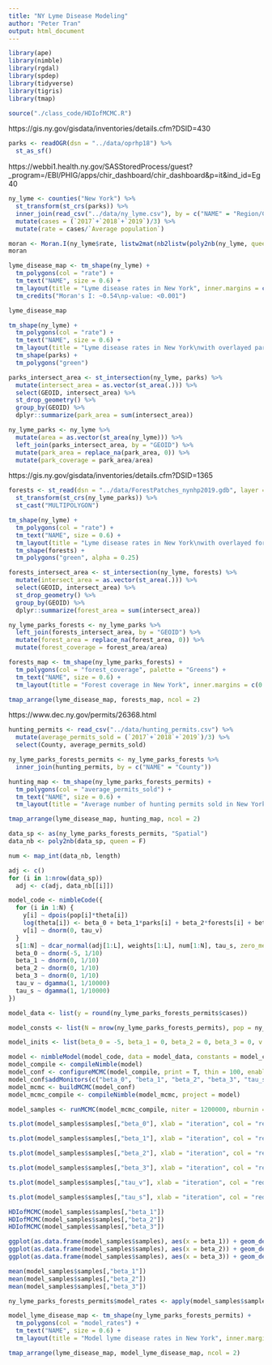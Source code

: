 ```yaml
---
title: "NY Lyme Disease Modeling"
author: "Peter Tran"
output: html_document
---
```


```r
library(ape)
library(nimble)
library(rgdal)
library(spdep)
library(tidyverse)
library(tigris)
library(tmap)
```

```r
source("./class_code/HDIofMCMC.R")
```

https://gis.ny.gov/gisdata/inventories/details.cfm?DSID=430

```r
parks <- readOGR(dsn = "../data/oprhp18") %>%
  st_as_sf()
```

https://webbi1.health.ny.gov/SASStoredProcess/guest?_program=/EBI/PHIG/apps/chir_dashboard/chir_dashboard&p=it&ind_id=Eg40

```r
ny_lyme <- counties("New York") %>%
  st_transform(st_crs(parks)) %>%
  inner_join(read_csv("../data/ny_lyme.csv"), by = c("NAME" = "Region/County")) %>%
  mutate(cases = (`2017`+`2018`+`2019`)/3) %>%
  mutate(rate = cases/`Average population`)
```

```r
moran <- Moran.I(ny_lyme$rate, listw2mat(nb2listw(poly2nb(ny_lyme, queen = F))))
moran
```

```r
lyme_disease_map <- tm_shape(ny_lyme) +
  tm_polygons(col = "rate") +
  tm_text("NAME", size = 0.6) +
  tm_layout(title = "Lyme disease rates in New York", inner.margins = c(0.025, 0.025, 0.025, 0.025), legend.position = c("left", "bottom")) +
  tm_credits("Moran's I: ~0.54\np-value: <0.001")

lyme_disease_map
```

```r
tm_shape(ny_lyme) +
  tm_polygons(col = "rate") +
  tm_text("NAME", size = 0.6) +
  tm_layout(title = "Lyme disease rates in New York\nwith overlayed parks", inner.margins = c(0.025, 0.025, 0.025, 0.025), legend.position = c("left", "bottom")) +
  tm_shape(parks) +
  tm_polygons("green")
```

```r
parks_intersect_area <- st_intersection(ny_lyme, parks) %>%
  mutate(intersect_area = as.vector(st_area(.))) %>%
  select(GEOID, intersect_area) %>%
  st_drop_geometry() %>%
  group_by(GEOID) %>%
  dplyr::summarize(park_area = sum(intersect_area))

ny_lyme_parks <- ny_lyme %>%
  mutate(area = as.vector(st_area(ny_lyme))) %>%
  left_join(parks_intersect_area, by = "GEOID") %>%
  mutate(park_area = replace_na(park_area, 0)) %>%
  mutate(park_coverage = park_area/area)
```

https://gis.ny.gov/gisdata/inventories/details.cfm?DSID=1365

```r
forests <- st_read(dsn = "../data/ForestPatches_nynhp2019.gdb", layer = "forestpatches_withbarriers_GT100acres") %>%
  st_transform(st_crs(ny_lyme_parks)) %>%
  st_cast("MULTIPOLYGON")
```

```r
tm_shape(ny_lyme) +
  tm_polygons(col = "rate") +
  tm_text("NAME", size = 0.6) +
  tm_layout(title = "Lyme disease rates in New York\nwith overlayed forests larger than 100 acres", inner.margins = c(0.025, 0.025, 0.025, 0.025), legend.position = c("left", "bottom")) +
  tm_shape(forests) +
  tm_polygons("green", alpha = 0.25)
```

```r
forests_intersect_area <- st_intersection(ny_lyme, forests) %>%
  mutate(intersect_area = as.vector(st_area(.))) %>%
  select(GEOID, intersect_area) %>%
  st_drop_geometry() %>%
  group_by(GEOID) %>%
  dplyr::summarize(forest_area = sum(intersect_area))

ny_lyme_parks_forests <- ny_lyme_parks %>%
  left_join(forests_intersect_area, by = "GEOID") %>%
  mutate(forest_area = replace_na(forest_area, 0)) %>%
  mutate(forest_coverage = forest_area/area)
```

```r
forests_map <- tm_shape(ny_lyme_parks_forests) +
  tm_polygons(col = "forest_coverage", palette = "Greens") +
  tm_text("NAME", size = 0.6) +
  tm_layout(title = "Forest coverage in New York", inner.margins = c(0.025, 0.025, 0.025, 0.025), legend.position = c("left", "bottom"))

tmap_arrange(lyme_disease_map, forests_map, ncol = 2)
```

https://www.dec.ny.gov/permits/26368.html

```r
hunting_permits <- read_csv("../data/hunting_permits.csv") %>%
  mutate(average_permits_sold = (`2017`+`2018`+`2019`)/3) %>%
  select(County, average_permits_sold)

ny_lyme_parks_forests_permits <- ny_lyme_parks_forests %>%
  inner_join(hunting_permits, by = c("NAME" = "County"))
```

```r
hunting_map <- tm_shape(ny_lyme_parks_forests_permits) +
  tm_polygons(col = "average_permits_sold") +
  tm_text("NAME", size = 0.6) +
  tm_layout(title = "Average number of hunting permits sold in New York", inner.margins = c(0.025, 0.025, 0.025, 0.025), legend.position = c("left", "bottom"))

tmap_arrange(lyme_disease_map, hunting_map, ncol = 2)
```

```r
data_sp <- as(ny_lyme_parks_forests_permits, "Spatial")
data_nb <- poly2nb(data_sp, queen = F)

num <- map_int(data_nb, length)

adj <- c()
for (i in 1:nrow(data_sp))
  adj <- c(adj, data_nb[[i]])
```

```r
model_code <- nimbleCode({
  for (i in 1:N) {
    y[i] ~ dpois(pop[i]*theta[i])
    log(theta[i]) <- beta_0 + beta_1*parks[i] + beta_2*forests[i] + beta_3*permits[i] + s[i] + v[i]
    v[i] ~ dnorm(0, tau_v)
  }
  s[1:N] ~ dcar_normal(adj[1:L], weights[1:L], num[1:N], tau_s, zero_mean = 1)
  beta_0 ~ dnorm(-5, 1/10)
  beta_1 ~ dnorm(0, 1/10)
  beta_2 ~ dnorm(0, 1/10)
  beta_3 ~ dnorm(0, 1/10)
  tau_v ~ dgamma(1, 1/10000)
  tau_s ~ dgamma(1, 1/10000)
})

model_data <- list(y = round(ny_lyme_parks_forests_permits$cases))

model_consts <- list(N = nrow(ny_lyme_parks_forests_permits), pop = ny_lyme_parks_forests_permits$`Average population`, adj = adj, num = num, L = length(adj), weights = rep(1, length(adj)), parks = ny_lyme_parks_forests_permits$park_coverage, forests = ny_lyme_parks_forests_permits$forest_coverage, permits = ny_lyme_parks_forests_permits$average_permits_sold)

model_inits <- list(beta_0 = -5, beta_1 = 0, beta_2 = 0, beta_3 = 0, v = rep(0, nrow(ny_lyme_parks_forests_permits)), tau_v = 0.1, s = rep(0, nrow(ny_lyme_parks_forests_permits)), tau_s = 0.1)

model <- nimbleModel(model_code, data = model_data, constants = model_consts, inits = model_inits)
model_compile <- compileNimble(model)
model_conf <- configureMCMC(model_compile, print = T, thin = 100, enableWAIC = T)
model_conf$addMonitors(c("beta_0", "beta_1", "beta_2", "beta_3", "tau_s", "tau_v", "theta"))
model_mcmc <- buildMCMC(model_conf)
model_mcmc_compile <- compileNimble(model_mcmc, project = model)

model_samples <- runMCMC(model_mcmc_compile, niter = 1200000, nburnin = 200000, inits = model_inits, nchains = 1, samplesAsCodaMCMC = T, WAIC = T)
```

```r
ts.plot(model_samples$samples[,"beta_0"], xlab = "iteration", col = "red", lwd = 1.5, ylab = expression(beta_0), main = expression(beta_0))

ts.plot(model_samples$samples[,"beta_1"], xlab = "iteration", col = "red", lwd = 1.5, ylab = expression(beta_1), main = expression(beta_1))

ts.plot(model_samples$samples[,"beta_2"], xlab = "iteration", col = "red", lwd = 1.5, ylab = expression(beta_2), main = expression(beta_2))

ts.plot(model_samples$samples[,"beta_3"], xlab = "iteration", col = "red", lwd = 1.5, ylab = expression(beta_3), main = expression(beta_3))

ts.plot(model_samples$samples[,"tau_v"], xlab = "iteration", col = "red", lwd = 1.5, ylab = expression(tau_v), main = expression(tau_v))

ts.plot(model_samples$samples[,"tau_s"], xlab = "iteration", col = "red", lwd = 1.5, ylab = expression(tau_s), main = expression(tau_s))
```

```r
HDIofMCMC(model_samples$samples[,"beta_1"])
HDIofMCMC(model_samples$samples[,"beta_2"])
HDIofMCMC(model_samples$samples[,"beta_3"])
```

```r
ggplot(as.data.frame(model_samples$samples), aes(x = beta_1)) + geom_density()
ggplot(as.data.frame(model_samples$samples), aes(x = beta_2)) + geom_density()
ggplot(as.data.frame(model_samples$samples), aes(x = beta_3)) + geom_density()
```

```r
mean(model_samples$samples[,"beta_1"])
mean(model_samples$samples[,"beta_2"])
mean(model_samples$samples[,"beta_3"])
```

```r
ny_lyme_parks_forests_permits$model_rates <- apply(model_samples$samples[,7:ncol(model_samples$samples)], 2, mean)

model_lyme_disease_map <- tm_shape(ny_lyme_parks_forests_permits) +
  tm_polygons(col = "model_rates") +
  tm_text("NAME", size = 0.6) +
  tm_layout(title = "Model lyme disease rates in New York", inner.margins = c(0.025, 0.025, 0.025, 0.025), legend.position = c("left", "bottom"))

tmap_arrange(lyme_disease_map, model_lyme_disease_map, ncol = 2)
```

